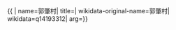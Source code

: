 {{ {{{1|PRC admin/showdata}}}|
name=郭肇村|
title=|
wikidata-original-name=郭肇村|
wikidata=q14193312|
arg={{{arg|}}}}}